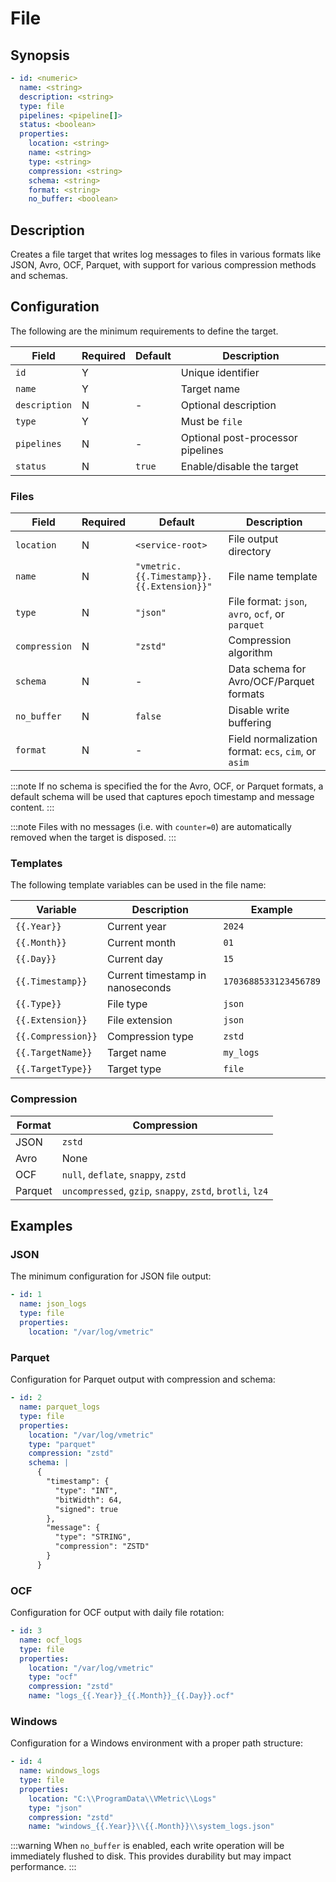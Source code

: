 # File

## Synopsis

```yaml
- id: <numeric>
  name: <string>
  description: <string>
  type: file
  pipelines: <pipeline[]>
  status: <boolean>
  properties:
    location: <string>
    name: <string>
    type: <string>
    compression: <string>
    schema: <string>
    format: <string>
    no_buffer: <boolean>
```

## Description

Creates a file target that writes log messages to files in various formats like JSON, Avro, OCF, Parquet, with support for various compression methods and schemas.

## Configuration

The following are the minimum requirements to define the target.

|Field|Required|Default|Description|
|---|---|---|---|
|`id`|Y||Unique identifier|
|`name`|Y||Target name|
|`description`|N|-|Optional description|
|`type`|Y||Must be `file`|
|`pipelines`|N|-|Optional post-processor pipelines|
|`status`|N|`true`|Enable/disable the target|

### Files

|Field|Required|Default|Description|
|---|---|---|---|
|`location`|N|`<service-root>`|File output directory|
|`name`|N|`"vmetric.{{.Timestamp}}.{{.Extension}}"`|File name template|
|`type`|N|`"json"`|File format: `json`, `avro`, `ocf`, or `parquet`|
|`compression`|N|`"zstd"`|Compression algorithm|
|`schema`|N|-|Data schema for Avro/OCF/Parquet formats|
|`no_buffer`|N|`false`|Disable write buffering|
|`format`|N|-|Field normalization format: `ecs`, `cim`, or `asim`|

:::note
If no schema is specified the for the Avro, OCF, or Parquet formats, a default schema will be used that captures epoch timestamp and message content.
:::

:::note
Files with no messages (i.e. with `counter=0`) are automatically removed when the target is disposed.
:::

### Templates

The following template variables can be used in the file name:

|Variable|Description|Example|
|---|---|---|
|`{{.Year}}`|Current year|`2024`|
|`{{.Month}}`|Current month|`01`|
|`{{.Day}}`|Current day|`15`|
|`{{.Timestamp}}`|Current timestamp in nanoseconds|`1703688533123456789`|
|`{{.Type}}`|File type|`json`|
|`{{.Extension}}`|File extension|`json`|
|`{{.Compression}}`|Compression type|`zstd`|
|`{{.TargetName}}`|Target name|`my_logs`|
|`{{.TargetType}}`|Target type|`file`|

### Compression

|Format|Compression|
|---|---|
|JSON|`zstd`|
|Avro|None|
|OCF|`null`, `deflate`, `snappy`, `zstd`|
|Parquet|`uncompressed`, `gzip`, `snappy`, `zstd`, `brotli`, `lz4`|

## Examples

### JSON

The minimum configuration for JSON file output:

```yaml
- id: 1
  name: json_logs
  type: file
  properties:
    location: "/var/log/vmetric"
```

### Parquet

Configuration for Parquet output with compression and schema:

```yaml
- id: 2
  name: parquet_logs
  type: file
  properties:
    location: "/var/log/vmetric"
    type: "parquet"
    compression: "zstd"
    schema: |
      {
        "timestamp": {
          "type": "INT",
          "bitWidth": 64,
          "signed": true
        },
        "message": {
          "type": "STRING",
          "compression": "ZSTD"
        }
      }
```

### OCF

Configuration for OCF output with daily file rotation:

```yaml
- id: 3
  name: ocf_logs
  type: file
  properties:
    location: "/var/log/vmetric"
    type: "ocf"
    compression: "zstd"
    name: "logs_{{.Year}}_{{.Month}}_{{.Day}}.ocf"
```

### Windows

Configuration for a Windows environment with a proper path structure:

```yaml
- id: 4
  name: windows_logs
  type: file
  properties:
    location: "C:\\ProgramData\\VMetric\\Logs"
    type: "json"
    compression: "zstd"
    name: "windows_{{.Year}}\\{{.Month}}\\system_logs.json"
```

:::warning
When `no_buffer` is enabled, each write operation will be immediately flushed to disk. This provides durability but may impact performance.
:::
